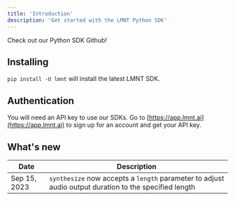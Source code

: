 ```yaml
---
title: 'Introduction'
description: 'Get started with the LMNT Python SDK'
---
```


<Card title="Want to see the code?" icon="github" iconType='duotone' href="https://github.com/lmnt-com/lmnt-python">
  Check out our Python SDK Github!
</Card>

## Installing
`pip install -U lmnt` will install the latest LMNT SDK.

## Authentication
You will need an API key to use our SDKs. Go to [https://app.lmnt.ai](https://app.lmnt.ai) to sign up for an account and get your API key.

## What's new
| Date | Description |
| -----|-------------|
| Sep 15, 2023 | `synthesize` now accepts a `length` parameter to adjust audio output duration to the specified length |